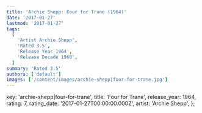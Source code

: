```yaml
---
title: 'Archie Shepp: Four for Trane (1964)'
date: '2017-01-27'
lastmod: '2017-01-27'
tags:
  [
    'Artist Archie Shepp',
    'Rated 3.5',
    'Release Year 1964',
    'Release Decade 1960',
  ]
summary: 'Rated 3.5'
authors: ['default']
images: ['/content/images/archie-shepp|four-for-trane.jpg']
---
```


  key: 'archie-shepp|four-for-trane',
  title: 'Four for Trane',
  release_year: 1964,
  rating: 7,
  rating_date: '2017-01-27T00:00:00.000Z',
  artist: 'Archie Shepp',
};

<MusicRating data={data} />
